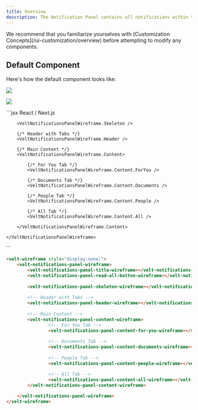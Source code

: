 ```yaml
---
title: Overview
description: The Notification Panel contains all notifications within the current organization. It appears when you click the notification tool or embed it directly on a page.
---
```

<Note>
We recommend that you familiarize yourselves with [Customization Concepts](/ui-customization/overview) before attempting to modify any components.
</Note>


## Default Component

Here's how the default component looks like:


![](/images/customization/notifications-overview.png)

![](/images/customization/notifications-overview-breakdown.png)




<RequestExample>
```jsx React / Next.js
<VeltWireframe>
    <VeltNotificationsPanelWireframe>
        <VeltNotificationsPanelWireframe.Title />
        <VeltNotificationsPanelWireframe.ReadAllButton />

        <VeltNotificationsPanelWireframe.Skeleton />

        {/* Header with Tabs */}
        <VeltNotificationsPanelWireframe.Header />

        {/* Main Content */}
        <VeltNotificationsPanelWireframe.Content>
        
            {/* For You Tab */}
            <VeltNotificationsPanelWireframe.Content.ForYou />

            {/* Documents Tab */}
            <VeltNotificationsPanelWireframe.Content.Documents />

            {/* People Tab */}
            <VeltNotificationsPanelWireframe.Content.People />

            {/* All Tab */}
            <VeltNotificationsPanelWireframe.Content.All />

        </VeltNotificationsPanelWireframe.Content>

    </VeltNotificationsPanelWireframe>
</VeltWireframe>
```


```HTML HTML
<velt-wireframe style="display:none;">
    <velt-notifications-panel-wireframe>
        <velt-notifications-panel-title-wireframe></velt-notifications-panel-title-wireframe>
        <velt-notifications-panel-read-all-button-wireframe></velt-notifications-panel-read-all-button-wireframe>
        
        <velt-notifications-panel-skeleton-wireframe></velt-notifications-panel-skeleton-wireframe>
        
        <!-- Header with Tabs -->
        <velt-notifications-panel-header-wireframe></velt-notifications-panel-header-wireframe>
        
        <!-- Main Content -->
        <velt-notifications-panel-content-wireframe>
                <!-- For You Tab -->
                <velt-notifications-panel-content-for-you-wireframe></velt-notifications-panel-content-for-you-wireframe>
    
                <!-- Documents Tab -->
                <velt-notifications-panel-content-documents-wireframe></velt-notifications-panel-content-documents-wireframe>
    
                <!-- People Tab -->
                <velt-notifications-panel-content-people-wireframe></velt-notifications-panel-content-people-wireframe>

                <!-- All Tab -->
                <velt-notifications-panel-content-all-wireframe></velt-notifications-panel-content-all-wireframe>
        </velt-notifications-panel-content-wireframe>
            
    </velt-notifications-panel-wireframe>
</velt-wireframe>
```
</RequestExample>

